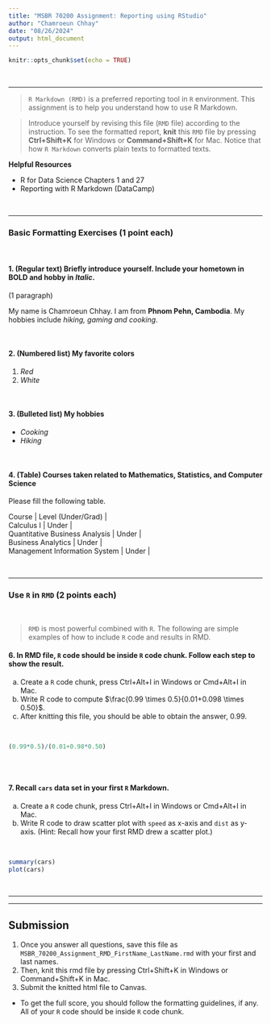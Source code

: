 ```yaml
---
title: "MSBR 70200 Assignment: Reporting using RStudio"
author: "Chamroeun Chhay"
date: "08/26/2024"
output: html_document
---
```


```r
knitr::opts_chunk$set(echo = TRUE)
```

<br>

* * *

>`R Markdown (RMD)` is a preferred reporting tool in `R` environment. This assignment is to help you understand how to use R Markdown. 

>Introduce yourself by revising this file (`RMD` file) according to the instruction. To see the formatted report, **knit** this `RMD` file by pressing **Ctrl+Shift+K** for Windows or **Command+Shift+K** for Mac. Notice that how `R Markdown` converts plain texts to formatted texts.

**Helpful Resources**

  * R for Data Science Chapters 1 and 27
  * Reporting with R Markdown (DataCamp)


<br>

* * *


### Basic Formatting Exercises (1 point each)

<br>

#### 1. (Regular text) Briefly introduce yourself. Include your hometown in **BOLD** and hobby in *Italic*.
(1 paragraph)

My name is Chamroeun Chhay. I am from **Phnom Pehn, Cambodia**. My hobbies include *hiking, gaming and cooking*.


<br>

#### 2. (Numbered list) My favorite colors 

1. *Red*
2. *White*


<br>

#### 3. (Bulleted list) My hobbies 

* *Cooking*
* *Hiking*


<br>

#### 4. (Table) Courses taken related to Mathematics, Statistics, and Computer Science
Please fill the following table.

| Course | Level (Under/Grad) | 
| Calculus I | Under |
| Quantitative Business Analysis | Under | 
| Business Analytics | Under | 
| Management Information System | Under |


<br>


* * *

### Use `R` in `RMD` (2 points each)

<br>

> `RMD` is most powerful combined with `R`. The following are simple examples of how to include `R` code and results in RMD.

#### 6. In RMD file, `R` code should be inside `R` code chunk. Follow each step to show the result.

  a. Create a `R` code chunk, press Ctrl+Alt+I in Windows or Cmd+Alt+I in Mac. 
  b. Write R code to compute $\frac{0.99 \times 0.5}{0.01+0.098 \times 0.50}$.
  c. After knitting this file, you should be able to obtain the answer, 0.99.

<br>

```r
(0.99*0.5)/(0.01+0.98*0.50)
    
```


<br>


#### 7. Recall `cars` data set in your first `R` Markdown.

  a. Create a `R` code chunk, press Ctrl+Alt+I in Windows or Cmd+Alt+I in Mac. 
  b. Write R code to draw scatter plot with `speed` as x-axis and `dist` as y-axis. (Hint: Recall how your first RMD drew a scatter plot.)

<br>

```r
summary(cars)
plot(cars)

```

<br>


 * * *
 * * *
 
## Submission

1. Once you answer all questions, save this file as `MSBR_70200_Assignment_RMD_FirstName_LastName.rmd` with your first and last names.
2. Then, knit this rmd file by pressing Ctrl+Shift+K in Windows or Command+Shift+K in Mac.
3. Submit the knitted html file to Canvas.

* To get the full score, you should follow the formatting guidelines, if any. All of your `R` code should be inside `R` code chunk. 